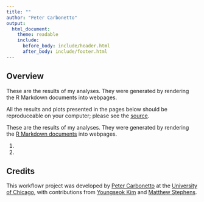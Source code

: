 ```yaml
---
title: ""
author: "Peter Carbonetto"
output:
  html_document:
    theme: readable
    include:
      before_body: include/header.html
      after_body: include/footer.html
---
```


## Overview

These are the results of my analyses. They were generated by rendering
the R Markdown documents into webpages.

All the results and plots presented in the pages below should be
reproduceable on your computer; please see the
[source](https://github.com/pcarbo/mixopt).

These are the results of my analyses. They were generated by rendering
the [R Markdown documents](https://github.com/pcarbo/mixopt/tree/master/analysis)
into webpages.

1.

2. 

## Credits

This workflowr project was developed by [Peter
Carbonetto](http://pcarbo.github.io) at the [University of
Chicago](https://www.uchicago.edu), with contributions from [Youngseok 
Kim](https://github.com/hamulmyo) and [Matthew 
Stephens](http://stephenslab.uchicago.edu).


